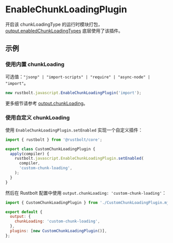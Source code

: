# EnableChunkLoadingPlugin

开启该 chunkLoadingType 的运行时模块打包，[output.enabledChunkLoadingTypes](/config/output#outputenabledchunkloadingtypes) 底层使用了该插件。

## 示例

### 使用内置 chunkLoading

可选值：`"jsonp" | "import-scripts" | "require" | "async-node" | "import"`。

```js
new rustbolt.javascript.EnableChunkLoadingPlugin('import');
```

更多细节请参考 [output.chunkLoading](/config/output#outputchunkloading)。

### 使用自定义 chunkLoading

使用 `EnableChunkLoadingPlugin.setEnabled` 实现一个自定义插件：

```js title="CustomChunkLoadingPlugin.mjs"
import { rustbolt } from '@rustbolt/core';

export class CustomChunkLoadingPlugin {
  apply(compiler) {
    rustbolt.javascript.EnableChunkLoadingPlugin.setEnabled(
      compiler,
      'custom-chunk-loading',
    );
  }
}
```

然后在 Rustbolt 配置中使用 `output.chunkLoading: 'custom-chunk-loading'`：

```js title="rustbolt.config.mjs"
import { CustomChunkLoadingPlugin } from './CustomChunkLoadingPlugin.mjs';

export default {
  output: {
    chunkLoading: 'custom-chunk-loading',
  },
  plugins: [new CustomChunkLoadingPlugin()],
};
```
